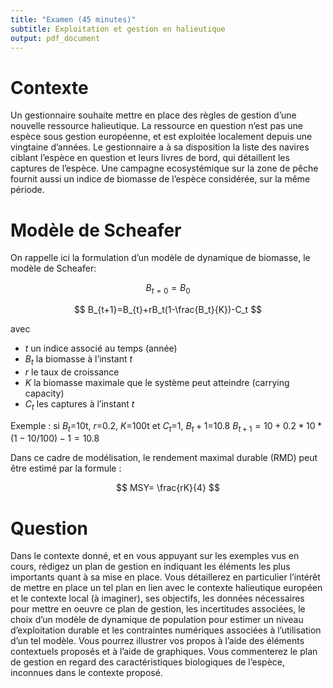 ```yaml
---
title: "Examen (45 minutes)"
subtitle: Exploitation et gestion en halieutique
output: pdf_document
---
```


# Contexte 

Un gestionnaire souhaite mettre en place des règles de gestion 
d’une nouvelle ressource halieutique. 
La ressource en question n’est pas une espèce sous gestion européenne, 
et est exploitée localement depuis une vingtaine d’années. 
Le gestionnaire a à sa disposition la liste des navires ciblant l'espèce en question et leurs livres de bord, qui détaillent les captures de l'espèce. 
Une campagne ecosystémique sur la zone de pêche fournit aussi un indice de
biomasse de l'espèce considérée, sur la même période.

# Modèle de Scheafer

On rappelle ici la formulation d'un modèle de dynamique de biomasse, le modèle
de Scheafer:

$$
B_{t=0}=B_0
$$

$$
B_{t+1}=B_{t}+rB_t(1-\frac{B_t}{K})-C_t
$$

avec

- $t$ un indice associé au temps (année)
- $B_t$ la biomasse à l'instant $t$
- $r$ le taux de croissance
- $K$ la biomasse maximale que le système peut atteindre (carrying capacity)
- $C_t$ les captures à l'instant $t$

Exemple : si $B_t$=10t, $r$=0.2, $K$=100t et $C_t$=1, $B_t+1$=10.8
$B_{t+1}=10+0.2*10*(1-10/100)-1=10.8$

Dans ce cadre de modélisation, le rendement maximal durable (RMD) peut être estimé par la formule :

$$
MSY= \frac{rK}{4}
$$

# Question

Dans le contexte donné, et en vous appuyant sur les exemples vus en cours,
rédigez un plan de gestion en indiquant les éléments les plus importants quant à
sa mise en place. 
Vous détaillerez en particulier l'intérêt de mettre en place un tel plan en
lien avec le contexte halieutique européen et le contexte local (à imaginer),
ses objectifs, les données
nécessaires pour mettre en oeuvre ce plan de gestion, les
incertitudes associées, le choix d'un modèle de dynamique de population pour
estimer un niveau d'exploitation durable et les contraintes numériques associées
à l'utilisation d'un tel modèle. Vous pourrez illustrer vos propos à
l'aide des éléments contextuels proposés et à l'aide de graphiques. Vous 
commenterez le plan de gestion en regard des caractéristiques biologiques de l'espèce,
inconnues dans le contexte proposé.


